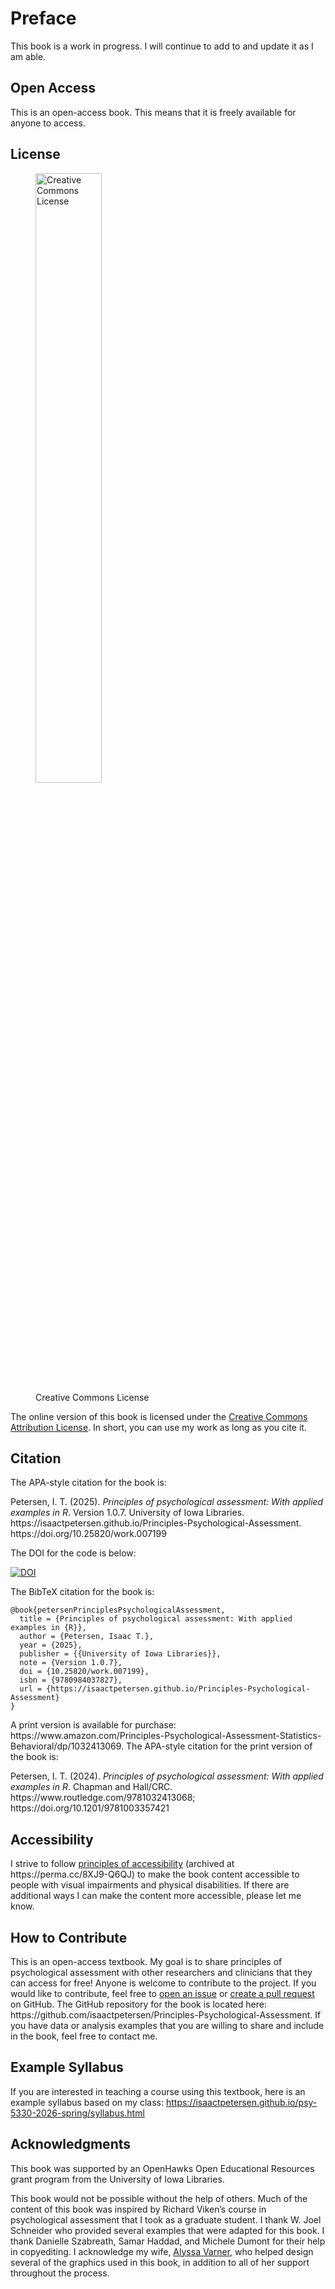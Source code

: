 # Preface {-}

This book is a work in progress.
I will continue to add to and update it as I am able.

## Open Access {#openAccess}

This is an open-access book.
This means that it is freely available for anyone to access.

## License {#license}

![Creative Commons License](Images/CC-BY.png){width=50%}

The online version of this book is licensed under the [Creative Commons Attribution License](https://creativecommons.org/licenses/by/4.0/).
In short, you can use my work as long as you cite it.

## Citation {#citation}

The APA-style citation for the book is:

Petersen, I. T. (2025). *Principles of psychological assessment: With applied examples in R*. Version 1.0.7. University of Iowa Libraries. https://isaactpetersen.github.io/Principles-Psychological-Assessment. https://doi.org/10.25820/work.007199

The DOI for the code is below:

[![DOI](Images/zenodo_doiBadge.png)](https://doi.org/10.5281/zenodo.6466589)

The BibTeX citation for the book is:

```
@book{petersenPrinciplesPsychologicalAssessment,
  title = {Principles of psychological assessment: With applied examples in {R}},
  author = {Petersen, Isaac T.},
  year = {2025},
  publisher = {{University of Iowa Libraries}},
  note = {Version 1.0.7},
  doi = {10.25820/work.007199},
  isbn = {9780984037827},
  url = {https://isaactpetersen.github.io/Principles-Psychological-Assessment}
}
```

A print version is available for purchase: https://www.amazon.com/Principles-Psychological-Assessment-Statistics-Behavioral/dp/1032413069.
The APA-style citation for the print version of the book is:

Petersen, I. T. (2024). *Principles of psychological assessment: With applied examples in R*. Chapman and Hall/CRC. https://www.routledge.com/9781032413068; https://doi.org/10.1201/9781003357421

## Accessibility {#accessibility}

I strive to follow [principles of accessibility](https://bookdown.org/yihui/rmarkdown-cookbook/html-accessibility.html) (archived at https://perma.cc/8XJ9-Q6QJ) to make the book content accessible to people with visual impairments and physical disabilities.
If there are additional ways I can make the content more accessible, please let me know.

## How to Contribute {#contribute}

This is an open-access textbook.
My goal is to share principles of psychological assessment with other researchers and clinicians that they can access for free!
Anyone is welcome to contribute to the project.
If you would like to contribute, feel free to [open an issue](https://github.com/isaactpetersen/Principles-Psychological-Assessment/issues) or [create a pull request](https://github.com/isaactpetersen/Principles-Psychological-Assessment/pulls) on GitHub.\index{GitHub}
The GitHub repository for the book is located here:\index{GitHub} https://github.com/isaactpetersen/Principles-Psychological-Assessment.
If you have data or analysis examples that you are willing to share and include in the book, feel free to contact me.

## Example Syllabus {#exampleSyllabus}

If you are interested in teaching a course using this textbook, here is an example syllabus based on my class: <https://isaactpetersen.github.io/psy-5330-2026-spring/syllabus.html>

## Acknowledgments {#acknowledgments}

This book was supported by an OpenHawks Open Educational Resources grant program from the University of Iowa Libraries.

This book would not be possible without the help of others.
Much of the content of this book was inspired by Richard Viken's course in psychological assessment that I took as a graduate student.
I thank W. Joel Schneider who provided several examples that were adapted for this book.
I thank Danielle Szabreath, Samar Haddad, and Michele Dumont for their help in copyediting.
I acknowledge my wife, [Alyssa Varner](https://alyssajovarner.com), who helped design several of the graphics used in this book, in addition to all of her support throughout the process.
